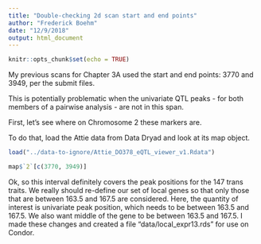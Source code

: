 ```yaml
---
title: "Double-checking 2d scan start and end points"
author: "Frederick Boehm"
date: "12/9/2018"
output: html_document
---
```


```r
knitr::opts_chunk$set(echo = TRUE)
```

My previous scans for Chapter 3A used the start and end points: 3770 and 3949, per the submit files. 

This is potentially problematic when the univariate QTL peaks - for both members of a pairwise analysis - are not in this span. 

First, let's see where on Chromosome 2 these markers are.


To do that, load the Attie data from Data Dryad and look at its map object.

```r
load("../data-to-ignore/Attie_DO378_eQTL_viewer_v1.Rdata")
```

```r
map$`2`[c(3770, 3949)]

```

Ok, so this interval definitely covers the peak positions for the 147 trans traits. We really should re-define our set of local genes so that only those that are between 163.5 and 167.5 are considered. Here, the quantity of interest is univariate peak position, which needs to be between 163.5 and 167.5. We also want middle of the gene to be between 163.5 and 167.5. I made these changes and created a file "data/local_expr13.rds" for use on Condor.






